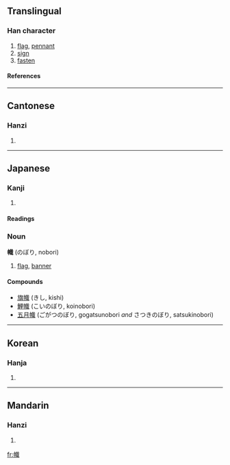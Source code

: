 {{see|帜}}

==Translingual==
===Han character===
{{Han char|rn=50|rad=巾|as=12|sn=15|four=4325<sub>0</sub>|canj=中月卜戈日 (LBYIA)}}
# [[flag]], [[pennant]]
# [[sign]]
# [[fasten]]
====References====
{{Han ref|kx=0336.210|dkj=09080|dj=0643.200|hdz=10755.040|uh=5E5F|ud=24159|bh=BC6D|bd=48237}}
----
==Cantonese==
===Hanzi===
{{yue-hanzi|jyut=|y=chi3}}
# {{defn|Cantonese}}
----
==Japanese==
===Kanji===
{{ja-kanji|grade=|rs=巾12}}
# {{defn|Japanese}} 
====Readings====
{{ja-readings|on=[[し]] (shi)|kun=[[のぼり]] (nobori)}}
===Noun===
'''幟''' (のぼり, nobori)
#[[flag]], [[banner]]
====Compounds====
*[[旗幟]] (きし, kishi)
*[[鯉幟]] (こいのぼり, koinobori)
*[[五月幟]] (ごがつのぼり, gogatsunobori ''and'' さつきのぼり, satsukinobori)
----
==Korean==
===Hanja===
{{ko-hanja|hangeul=치|rv=chi|mr=ch'i}}
# {{defn|Korean}}
----
==Mandarin==
===Hanzi===
{{cmn-hanzi|sim=帜|pin=[[zhì]] (zhi4)|wg=chih<sup>4</sup>}}
# {{defn|Mandarin}}

[[fr:幟]]